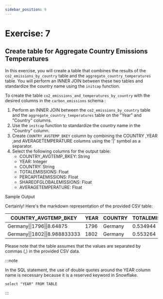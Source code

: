 ```yaml
---
sidebar_position: 9
---
```


# Exercise: 7

## Create table for Aggregate Country Emissions Temperatures


In this exercise, you will create a table that combines the results of the `co2_emissions_by_country` table and the `aggregate_country_temperatures` table. You will perform an INNER JOIN between these two tables and standardize the country name using the `initcap` function.

To create the table `co2_emissions_and_temperatures_by_country` with the desired columns in the `carbon_emissions` schema :

1. Perform an INNER JOIN between the `co2_emissions_by_country` table and the `aggregate_country_temperatures` table on the "Year" and "Country" columns.
2. Use the `initcap` function to standardize the country name in the "Country" column.
3. Create `COUNTRY_AVGTEMP_BKEY` column by combining the  COUNTRY ,YEAR ,and AVERAGETEMPERATURE columns using the '|' symbol as a separator.
4. Select the following columns for the output table:
   - COUNTRY_AVGTEMP_BKEY: String
   - YEAR: Integer
   - COUNTRY: String
   - TOTALEMISSIONS: Float
   - PERCAPITAEMISSIONS: Float
   - SHAREOFGLOBALEMISSIONS: Float
   - AVERAGETEMPERATURE: Float

Sample Output 

Certainly! Here's the markdown representation of the provided CSV table:

| COUNTRY_AVGTEMP_BKEY | YEAR | COUNTRY | TOTALEMISSIONS | PERCAPITAEMISSIONS | SHAREOFGLOBALEMISSIONS | AVERAGETEMPERATURE |
|---------------------|------|---------|----------------|-------------------|------------------------|--------------------|
| Germany\|\|1796\|\|8.64875 | 1796 | Germany | 0.534944 | 0.01397 | 2.330779 | 8.64875 |
| Germany\|\|1802\|\|8.988833333 | 1802 | Germany | 0.553264 | 0.02397 | 1.504134 | 8.988833333 |

Please note that the table assumes that the values are separated by commas (,) in the provided CSV data.


:::note

In the SQL statement, the use of double quotes around the YEAR column name is necessary because it is a reserved keyword in Snowflake. 

``` select "YEAR" FROM TABLE ```

:::